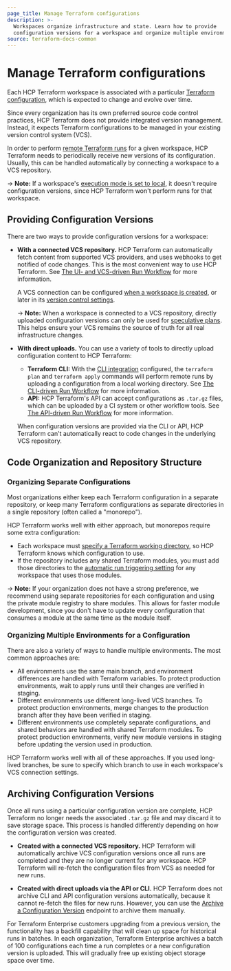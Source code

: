 ```yaml
---
page_title: Manage Terraform configurations
description: >-
  Workspaces organize infrastructure and state. Learn how to provide
  configuration versions for a workspace and organize multiple environments.
source: terraform-docs-common
---
```


# Manage Terraform configurations

[remote operations]: /terraform/enterprise/run/remote-operations

[execution mode]: /terraform/enterprise/workspaces/settings#execution-mode

[Terraform configuration]: /terraform/language

Each HCP Terraform workspace is associated with a particular [Terraform configuration][], which is expected to change and evolve over time.

Since every organization has its own preferred source code control practices, HCP Terraform does not provide integrated version management. Instead, it expects Terraform configurations to be managed in your existing version control system (VCS).

In order to perform [remote Terraform runs][remote operations] for a given workspace, HCP Terraform needs to periodically receive new versions of its configuration. Usually, this can be handled automatically by connecting a workspace to a VCS repository.

-> **Note:** If a workspace's [execution mode is set to local][execution mode], it doesn't require configuration versions, since HCP Terraform won't perform runs for that workspace.

## Providing Configuration Versions

There are two ways to provide configuration versions for a workspace:

-   **With a connected VCS repository.** HCP Terraform can automatically fetch content from supported VCS providers, and uses webhooks to get notified of code changes. This is the most convenient way to use HCP Terraform. See [The UI- and VCS-driven Run Workflow](/terraform/enterprise/run/ui) for more information.

    A VCS connection can be configured [when a workspace is created](/terraform/enterprise/workspaces/create), or later in its [version control settings](/terraform/enterprise/workspaces/settings/vcs).

    -> **Note:** When a workspace is connected to a VCS repository, directly uploaded configuration versions can only be used for [speculative plans](/terraform/enterprise/run/remote-operations#speculative-plans). This helps ensure your VCS remains the source of truth for all real infrastructure changes.

-   **With direct uploads.** You can use a variety of tools to directly upload configuration content to HCP Terraform:

    -   **Terraform CLI:** With the [CLI integration](/terraform/cli/cloud) configured, the `terraform plan` and `terraform apply` commands will perform remote runs by uploading a configuration from a local working directory. See [The CLI-driven Run Workflow](/terraform/enterprise/run/cli) for more information.
    -   **API:** HCP Terraform's API can accept configurations as `.tar.gz` files, which can be uploaded by a CI system or other workflow tools. See [The API-driven Run Workflow](/terraform/enterprise/run/api) for more information.

    When configuration versions are provided via the CLI or API, HCP Terraform can't automatically react to code changes in the underlying VCS repository.

## Code Organization and Repository Structure

### Organizing Separate Configurations

Most organizations either keep each Terraform configuration in a separate repository, or keep many Terraform configurations as separate directories in a single repository (often called a "monorepo").

HCP Terraform works well with either approach, but monorepos require some extra configuration:

-   Each workspace must [specify a Terraform working directory](/terraform/enterprise/workspaces/settings#terraform-working-directory), so HCP Terraform knows which configuration to use.
-   If the repository includes any shared Terraform modules, you must add those directories to the [automatic run triggering setting](/terraform/enterprise/workspaces/settings/vcs#automatic-run-triggering) for any workspace that uses those modules.

-> **Note:** If your organization does not have a strong preference, we recommend using separate repositories for each configuration and using the private module registry to share modules. This allows for faster module development, since you don't have to update every configuration that consumes a module at the same time as the module itself.

### Organizing Multiple Environments for a Configuration

There are also a variety of ways to handle multiple environments. The most common approaches are:

-   All environments use the same main branch, and environment differences are handled with Terraform variables. To protect production environments, wait to apply runs until their changes are verified in staging.
-   Different environments use different long-lived VCS branches. To protect production environments, merge changes to the production branch after they have been verified in staging.
-   Different environments use completely separate configurations, and shared behaviors are handled with shared Terraform modules. To protect production environments, verify new module versions in staging before updating the version used in production.

HCP Terraform works well with all of these approaches. If you used long-lived branches, be sure to specify which branch to use in each workspace's VCS connection settings.

## Archiving Configuration Versions

Once all runs using a particular configuration version are complete, HCP Terraform no longer needs the associated `.tar.gz` file and may discard it to save storage space. This process is handled differently depending on how the configuration version was created.

-   **Created with a connected VCS repository.** HCP Terraform will automatically archive VCS configuration versions once all runs are completed and they are no longer current for any workspace. HCP Terraform will re-fetch the configuration files from VCS as needed for new runs.

-   **Created with direct uploads via the API or CLI.** HCP Terraform does not archive CLI and API configuration versions automatically, because it cannot re-fetch the files for new runs. However, you can use the [Archive a Configuration Version](/terraform/enterprise/api-docs/configuration-versions#archive-a-configuration-version) endpoint to archive them manually.

For Terraform Enterprise customers upgrading from a previous version, the functionality has a backfill capability that will clean up space for historical runs in batches. In each organization, Terraform Enterprise archives a batch of 100 configurations each time a run completes or a new configuration version is uploaded. This will gradually free up existing object storage space over time.

